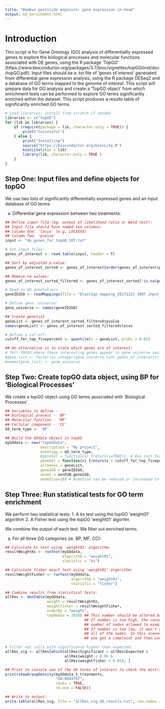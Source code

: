 ```yaml
---
title: "Bombus pesticide exposure: gene expression in head"
output: GO_enrichment.html
---
```


# Introduction 
This script is for Gene Ontology (GO) analysis of differentiallly expressed genes to explore the biological processes and molecular functions associated with DE genes, using the R package 'TopGO' (https://www.bioconductor.org/packages/3.7/bioc/vignettes/topGO/inst/doc/topGO.pdf).
Input files should be a .txt file of 'genes of interest' generated from differential gene expression analysis, using the R package DESeq2 and a database of GO terms mapped to the genome of interest. 
This script will prepare data for GO analysis and create a 'TopGO object' from which enrichment tests can be performed to explore GO terms significantly enriched within the dataset. 
This script produces a results table of significantly enriched GO terms.

```r
# Load libraries; install from scratch if needed
libraries <- c("topGO")
for (lib in libraries) {
    if (require(package = lib, character.only = TRUE)) {
        print("Successful")
    } else {
        print("Installing")
        source("https://bioconductor.org/biocLite.R")
        biocLite(pkgs = lib)
        library(lib, character.only = TRUE )
    }
}
```

## Step One: Input files and define objects for topGO

We use two lists of significantly differentially expressed genes and an input database of GO terms.

a) Differential gene expression between two treatments:
```r
## Define input file (eg. output of likelihood ratio or Wald test):
## Input file should have named two columns:
## Column One: 'locus' (e.g. LOCXXXX)
## Column Two: 'pvalue'
input <- "de_genes_for_topGO_LRT.txt" 

# Set input files:
genes_of_interest <- read.table(input, header = T)

## Sort by adjusted p-value:
genes_of_interest_sorted <- genes_of_interest[order(genes_of_interest$pvalue), ]

## Remove na values:
genes_of_interest_sorted_filtered <- genes_of_interest_sorted[!is.na(genes_of_interest_sorted$pvalue), ]

# Read in GO annotations
geneID2GO <- readMappings(file = "blast2go_mapping_20171223_1007.input_database_for_topGO.txt")

# Define gene 'universe'
gene_universe <- names(geneID2GO) 

## Create genelist
geneList <- genes_of_interest_sorted_filtered$pvalue
names(geneList) <- genes_of_interest_sorted_filtered$locus

# Define a cut-off:
cutoff_for_top_fivepercent <- quantile(x = geneList, probs = 0.05)

## An alternative is to state which genes are of interest:
# Tell TOPGO where these interesting genes appear in gene universe vector
#gene_list <- factor(as.integer(gene_universe %in% genes_of_interest))
#names(gene_list) <- gene_universe
```

## Step Two: Create topGO data object, using BP for 'Biological Processes'
We create a topGO object using GO terms associated with 'Biological Processes'

```r
## Variables to define - 
## Biological process - 'BP' 
## Molecular function - 'MF' 
## Cellular component - 'CC'
GO_term_type <- 'BP'

## Build the GOdata object in topGO
myGOdata <- new("topGOdata", 
                description = "My project", 
                ontology = GO_term_type, 
                #geneSel = function(x) {return(x=TRUE)}, # Run just for ks test
                geneSel = function(x) {return(x < cutoff_for_top_fivepercent_LRT)}, # only used for fisher test
                allGenes = geneList,  
                gene2GO = geneID2GO, 
                annot = annFUN.gene2GO, 
                nodeSize=10) # NodeSize can be reduced or increased to reduce/increase stringency. 
```

## Step Three: Run statistical tests for GO term enrichment
We perform two statistical tests:
1. A ks test using the topGO 'weight01' algorithm
2. A Fisher test using the topGO 'weight01' algoritm

We combine the output of each test. 
We filter out enriched terms.

a) For all three GO categories (ie. BP, MF, CC):
```r
## Calculate ks test using 'weight01' algorithm:
resultWeightKs <- runTest(myGOdata, 
                          algorithm = "weight01", 
                          statistic = "ks")

## Calculate fisher exact test using 'weight01' algorithm:
resultWeightFisher <- runTest(myGOdata, 
                              algorithm = "weight01", 
                              statistic = "fisher")

## Combine results from statistical tests:
allRes <- GenTable(myGOdata, 
                   weight = resultWeightKs, 
                   weightfisher = resultWeightFisher,
                   orderBy = "weight", 
                   topNodes = 2038) ## This number should be altered based on the ontology type examined.
                                    ## If number is too high, the console will complain and print out the actual
                                    ## number of nodes allowed to examine.
                                    ## If number is too low, it won't complain but you want to make sure you are using
                                    ## all of the nodes. In this scenario, increase the number of topNodes value until
                                    ## you get a complaint and then use the number printed to console. 

# Filter out calls with significance higher than expected:
allRes_sig <- allRes[which(allRes$Significant > allRes$Expected &
                           allRes$weight < 0.05 &
                           allRes$weightfisher < 0.05), ]

## Print to console one of the GO terms of interest to check the distribution of that GO term across ranked genes:
print(showGroupDensity(myGOdata_3_treatments, 
                       "GO:0044707", 
                       ranks = TRUE, 
                       rm.one = FALSE))

## Write to output:
write.table(allRes_sig, file = "allRes_sig_GO_results.txt", row.names = TRUE, sep = "\t")
```
